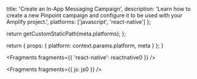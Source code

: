 
  title: 'Create an In-App Messaging Campaign',
  description: 'Learn how to create a new Pinpoint campaign and configure it to be used with your Amplify project.',
  platforms: ['javascript', 'react-native']
};

  return getCustomStaticPath(meta.platforms);
};

  return {
    props: {
      platform: context.params.platform,
      meta
    }
  };
}


<Fragments fragments={{ 'react-native': reactnative0 }} />


<Fragments fragments={{ js: js0 }} />
